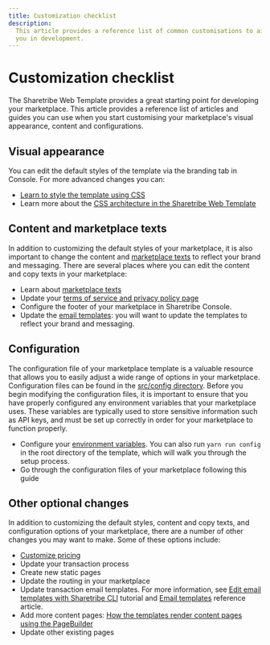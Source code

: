 ```yaml
---
title: Customization checklist
description:
  This article provides a reference list of common customisations to aid
  you in development.
---
```


# Customization checklist

The Sharetribe Web Template provides a great starting point for
developing your marketplace. This article provides a reference list of
articles and guides you can use when you start customising your
marketplace's visual appearance, content and configurations.

## Visual appearance

You can edit the default styles of the template via the branding tab in
Console. For more advanced changes you can:

- [Learn to style the template using CSS](/tutorial/first-edit/)
- Learn more about the
  [CSS architecture in the Sharetribe Web Template](/template/styling/how-to-customize-template-styles/)

## Content and marketplace texts

In addition to customizing the default styles of your marketplace, it is
also important to change the content and
[marketplace texts](/concepts/content-management/marketplace-texts/) to
reflect your brand and messaging. There are several places where you can
edit the content and copy texts in your marketplace:

- Learn about
  [marketplace texts](/concepts/content-management/marketplace-texts/)
- Update your
  [terms of service and privacy policy page](https://www.sharetribe.com/help/en/articles/8410839-free-templates-for-your-terms-of-service-and-privacy-policy)
- Configure the footer of your marketplace in Sharetribe Console.
- Update the [email templates](/concepts/messages/email-notifications/):
  you will want to update the templates to reflect your brand and
  messaging.

## Configuration

The configuration file of your marketplace template is a valuable
resource that allows you to easily adjust a wide range of options in
your marketplace. Configuration files can be found in the
[src/config directory](https://github.com/sharetribe/web-template/tree/main/src/config).
Before you begin modifying the configuration files, it is important to
ensure that you have properly configured any environment variables that
your marketplace uses. These variables are typically used to store
sensitive information such as API keys, and must be set up correctly in
order for your marketplace to function properly.

- Configure your
  [environment variables](/template/configuration/template-env/). You
  can also run `yarn run config` in the root directory of the template,
  which will walk you through the setup process.
- Go through the configuration files of your marketplace following this
  guide

## Other optional changes

In addition to customizing the default styles, content and copy texts,
and configuration options of your marketplace, there are a number of
other changes you may want to make. Some of these options include:

- [Customize pricing](/tutorial/customize-pricing-tutorial/)
- Update your transaction process
- Create new static pages
- Update the routing in your marketplace
- Update transaction email templates. For more information, see
  [Edit email templates with Sharetribe CLI](/how-to/emails-and-notifications/edit-email-templates-with-sharetribe-cli/)
  tutorial and [Email templates](/references/email-templates/) reference
  article.
- Add more content pages:
  [How the templates render content pages using the PageBuilder](/template/content-management/page-builder/)
- Update other existing pages
